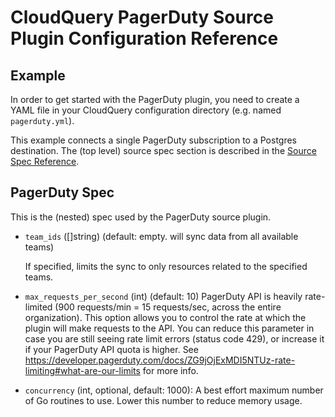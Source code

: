 # CloudQuery PagerDuty Source Plugin Configuration Reference

## Example

In order to get started with the PagerDuty plugin, you need to create a YAML file in your CloudQuery configuration directory (e.g. named `pagerduty.yml`).

This example connects a single PagerDuty subscription to a Postgres destination. The (top level) source spec section is described in the [Source Spec Reference](/docs/reference/source-spec).


<Configuration/>

## PagerDuty Spec

This is the (nested) spec used by the PagerDuty source plugin.

- `team_ids` ([]string) (default: empty. will sync data from all available teams)

  If specified, limits the sync to only resources related to the specified teams.

- `max_requests_per_second` (int) (default: 10)
  PagerDuty API is heavily rate-limited (900 requests/min = 15 requests/sec, across the entire organization).
  This option allows you to control the rate at which the plugin will make requests to the API.
  You can reduce this parameter in case you are still seeing rate limit errors (status code 429), or increase
  it if your PagerDuty API quota is higher. See https://developer.pagerduty.com/docs/ZG9jOjExMDI5NTUz-rate-limiting#what-are-our-limits for more info.

- `concurrency` (int, optional, default: 1000):
  A best effort maximum number of Go routines to use. Lower this number to reduce memory usage.
